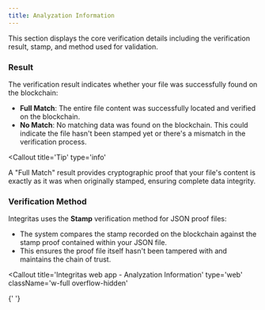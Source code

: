 ```yaml
---
title: Analyzation Information
---
```


This section displays the core verification details including the verification result, stamp, and method used for validation.

### Result

The verification result indicates whether your file was successfully found on the blockchain:

- **Full Match**: The entire file content was successfully located and verified on the blockchain.
- **No Match**: No matching data was found on the blockchain. This could indicate the file hasn't been stamped yet or there's a mismatch in the verification process.

<Callout
  title='Tip'
  type='info'
>
  A "Full Match" result provides cryptographic proof that your file's content is
  exactly as it was when originally stamped, ensuring complete data integrity.
</Callout>

### Verification Method

Integritas uses the **Stamp** verification method for JSON proof files:

- The system compares the stamp recorded on the blockchain against the stamp proof contained within your JSON file.
- This ensures the proof file itself hasn't been tampered with and maintains the chain of trust.

<Callout
  title='Integritas web app - Analyzation Information'
  type='web'
  className='w-full overflow-hidden'
>
  <ImageZoom
    width={380}
    height={200}
    alt='Integritas web app - analyzation information section'
    src='/guide-web/analyzation-info.png'
    className='w-full h-auto object-contain'
  />
</Callout>{' '}
